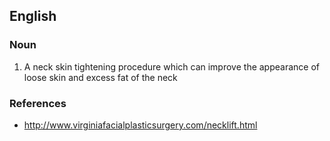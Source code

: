 ==English==

===Noun===
{{en-noun|submentoplasties}}

#{{surgery}} A neck skin tightening procedure which can improve the appearance of loose skin and excess fat of the neck

===References===
*http://www.virginiafacialplasticsurgery.com/necklift.html